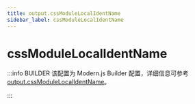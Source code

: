 ```yaml
---
title: output.cssModuleLocalIdentName
sidebar_label: cssModuleLocalIdentName
---
```

# cssModuleLocalIdentName

:::info BUILDER
该配置为 Modern.js Builder 配置，详细信息可参考 [output.cssModuleLocalIdentName](https://modernjs.dev/builder/api/config-output.html#output-cssmodulelocalidentname)。

:::


<Main />
